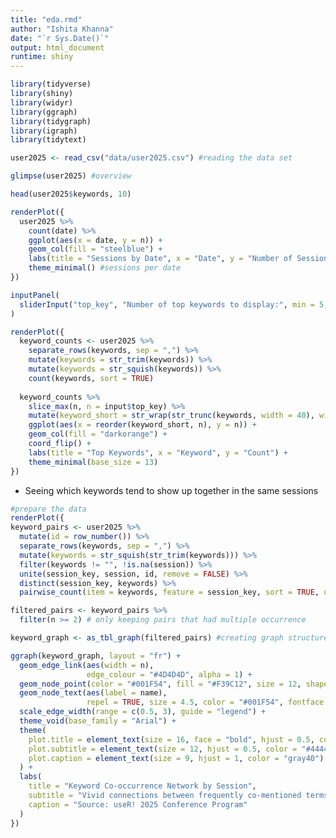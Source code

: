 ```yaml
---
title: "eda.rmd"
author: "Ishita Khanna"
date: "`r Sys.Date()`"
output: html_document
runtime: shiny
---
```


```r
library(tidyverse)
library(shiny)
library(widyr)
library(ggraph)
library(tidygraph)
library(igraph)
library(tidytext)

user2025 <- read_csv("data/user2025.csv") #reading the data set

glimpse(user2025) #overview

head(user2025$keywords, 10)
```

```r
renderPlot({
  user2025 %>%
    count(date) %>%
    ggplot(aes(x = date, y = n)) +
    geom_col(fill = "steelblue") +
    labs(title = "Sessions by Date", x = "Date", y = "Number of Sessions") +
    theme_minimal() #sessions per date
})
```

```r
inputPanel(
  sliderInput("top_key", "Number of top keywords to display:", min = 5, max = 30, value = 10)
)

renderPlot({
  keyword_counts <- user2025 %>%
    separate_rows(keywords, sep = ",") %>%
    mutate(keywords = str_trim(keywords)) %>%
    mutate(keywords = str_squish(keywords)) %>% 
    count(keywords, sort = TRUE)
  
  keyword_counts %>%
    slice_max(n, n = input$top_key) %>%
    mutate(keyword_short = str_wrap(str_trunc(keywords, width = 40), width = 20)) %>%
    ggplot(aes(x = reorder(keyword_short, n), y = n)) +
    geom_col(fill = "darkorange") +
    coord_flip() +
    labs(title = "Top Keywords", x = "Keyword", y = "Count") +
    theme_minimal(base_size = 13)
})
```

- Seeing which keywords tend to show up together in the same sessions

```r
#prepare the data
renderPlot({
keyword_pairs <- user2025 %>%
  mutate(id = row_number()) %>%
  separate_rows(keywords, sep = ",") %>%
  mutate(keywords = str_squish(str_trim(keywords))) %>%
  filter(keywords != "", !is.na(session)) %>%
  unite(session_key, session, id, remove = FALSE) %>%
  distinct(session_key, keywords) %>%
  pairwise_count(item = keywords, feature = session_key, sort = TRUE, upper = FALSE)

filtered_pairs <- keyword_pairs %>%
  filter(n >= 2) # only keeping pairs that had multiple occurrence 

keyword_graph <- as_tbl_graph(filtered_pairs) #creating graph structure

ggraph(keyword_graph, layout = "fr") +
  geom_edge_link(aes(width = n), 
                 edge_colour = "#4D4D4D", alpha = 1) +
  geom_node_point(color = "#001F54", fill = "#F39C12", size = 12, shape = 21, stroke = 0.5) +
  geom_node_text(aes(label = name), 
                 repel = TRUE, size = 4.5, color = "#001F54", fontface = "bold", hjust = -0.2, vjust = 0.5) +
  scale_edge_width(range = c(0.5, 3), guide = "legend") +
  theme_void(base_family = "Arial") +
  theme(
    plot.title = element_text(size = 16, face = "bold", hjust = 0.5, color = "#001F54"),
    plot.subtitle = element_text(size = 12, hjust = 0.5, color = "#444444"),
    plot.caption = element_text(size = 9, hjust = 1, color = "gray40")
  ) +
  labs(
    title = "Keyword Co-occurrence Network by Session",
    subtitle = "Vivid connections between frequently co-mentioned terms",
    caption = "Source: useR! 2025 Conference Program"
  )
})
```




